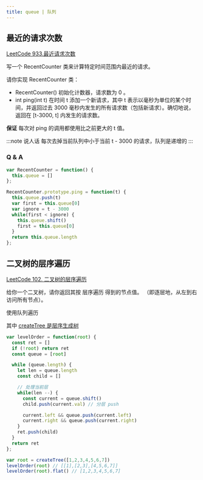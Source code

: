 ```yaml
---
title: queue | 队列
---
```


## 最近的请求次数

[LeetCode 933.最近请求次数](https://leetcode-cn.com/problems/number-of-recent-calls/)

写一个 RecentCounter 类来计算特定时间范围内最近的请求。

请你实现 RecentCounter 类：
- RecentCounter() 初始化计数器，请求数为 0 。
- int ping(int t) 在时间 t 添加一个新请求，其中 t 表示以毫秒为单位的某个时间，并返回过去 3000 毫秒内发生的所有请求数（包括新请求）。确切地说，返回在 [t-3000, t] 内发生的请求数。

**保证** 每次对 ping 的调用都使用比之前更大的 t 值。

:::note 说人话
每次去掉当前队列中小于当前 t - 3000 的请求，队列是递增的
:::

### Q & A

```js
var RecentCounter = function() {
  this.queue = []
};

RecentCounter.prototype.ping = function(t) {
  this.queue.push(t)
  var first = this.queue[0]
  var ignore = t - 3000
  while(first < ignore) {
    this.queue.shift()
    first = this.queue[0]
  }
  return this.queue.length
};
```

## 二叉树的层序遍历

[LeetCode 102. 二叉树的层序遍历](https://leetcode-cn.com/problems/binary-tree-level-order-traversal/)

给你一个二叉树，请你返回其按 层序遍历 得到的节点值。 （即逐层地，从左到右访问所有节点）。

使用队列遍历

其中 [createTree 是层序生成树](/algorithm/stack/index#二叉树的生成)

```js
var levelOrder = function(root) {
  const ret = []
  if (!root) return ret
  const queue = [root]

  while (queue.length) {
    let len = queue.length
    const child = []

    // 处理当前层
    while(len --) {
      const current = queue.shift()
      child.push(current.val) // 分层 push

      current.left && queue.push(current.left)
      current.right && queue.push(current.right)
    }
    ret.push(child)
  }
  return ret
};

var root = createTree([1,2,3,4,5,6,7])
levelOrder(root) // [[1],[2,3],[4,5,6,7]]
levelOrder(root).flat() // [1,2,3,4,5,6,7]
```
